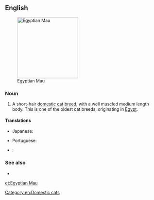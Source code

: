 ==English==
[[File:Mauegytiensmoke.jpg|thumb|right|200px|Egyptian Mau]]

===Noun===
{{en-noun|head=[[Egyptian]] [[Mau]]}}

# A short-hair [[domestic cat]] [[breed]], with a well muscled medium length body. This is one of the oldest cat breeds, originating in [[Egypt]].

====Translations====
{{trans-top|Egyptian Mau}}
* Japanese: {{t|ja|エジプシャンマウ|sc=Jpan|tr=[[Ejipushan Mau]]}}
{{trans-mid}}
* Portuguese: {{t|pt|mau egípcio|m}}
{{trans-bottom}}

{{checktrans-top}}
* {{ttbc|it}}: {{t|it|gatto Egyptian Mau|m}}
{{trans-mid}}
{{trans-bottom}}

===See also===
* {{pedia}}
{{commonscat|Egyptian Mau}}

[[Category:en:Domestic cats]]

[[et:Egyptian Mau]]